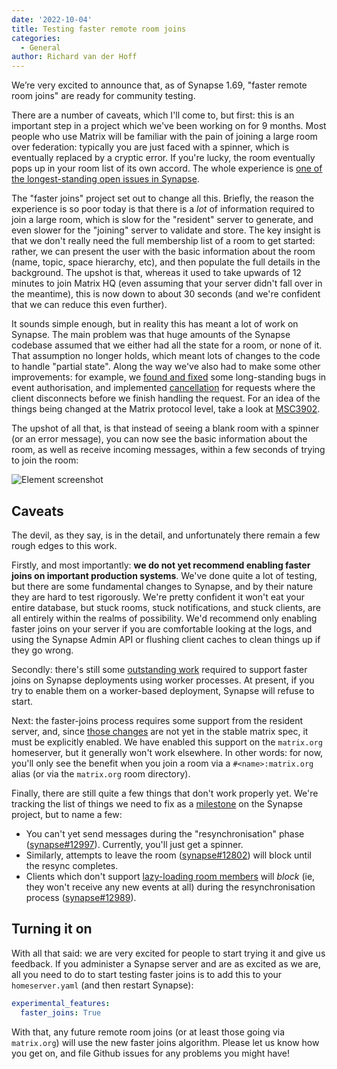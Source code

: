 ```yaml
---
date: '2022-10-04'
title: Testing faster remote room joins
categories:
  - General
author: Richard van der Hoff
---
```

We’re very excited to announce that, as of Synapse 1.69, "faster remote room joins" are ready for community testing.

There are a number of caveats, which I'll come to, but first: this is an important step in a project which we've been working on for 9 months. Most people who use Matrix will be familiar with the pain of joining a large room over federation: typically you are just faced with a spinner, which is eventually replaced by a cryptic error. If you're lucky, the room eventually pops up in your room list of its own accord. The whole experience is [one of the longest-standing open issues in Synapse](https://github.com/matrix-org/synapse/issues/1211).

The "faster joins" project set out to change all this. Briefly, the reason the experience is so poor today is that there is a *lot* of information required to join a large room, which is slow for the "resident" server to generate, and even slower for the "joining" server to validate and store. The key insight is that we don't really need the full membership list of a room to get started: rather, we can present the user with the basic information about the room (name, topic, space hierarchy, etc), and then populate the full details in the background. The upshot is that, whereas it used to take upwards of 12 minutes to join Matrix HQ (even assuming that your server didn't fall over in the meantime), this is now down to about 30 seconds (and we're confident that we can reduce this even further).

It sounds simple enough, but in reality this has meant a lot of work on Synapse. The main problem was that huge amounts of the Synapse codebase assumed that we either had all the state for a room, or none of it. That assumption no longer holds, which meant lots of changes to the code to handle "partial state". Along the way we've also had to make some other improvements: for example, we [found and fixed](https://github.com/matrix-org/synapse/security/advisories/GHSA-jhjh-776m-4765) some long-standing bugs in event authorisation, and implemented [cancellation](https://github.com/matrix-org/synapse/issues/3528) for requests where the client disconnects before we finish handling the request. For an idea of the things being changed at the Matrix protocol level, take a look at [MSC3902](https://github.com/matrix-org/matrix-spec-proposals/pull/3902).

The upshot of all that, is that instead of seeing a blank room with a spinner (or an error message), you can now see the basic information about the room, as well as receive incoming messages, within a few seconds of trying to join the room:

![Element screenshot](/blog/img/2022-10-04-joining-hq.png)

## Caveats

The devil, as they say, is in the detail, and unfortunately there remain a few rough edges to this work.

Firstly, and most importantly: **we do not yet recommend enabling faster joins on important production systems**. We've done quite a lot of testing, but there are some fundamental changes to Synapse, and by their nature they are hard to test rigorously. We're pretty confident it won't eat your entire database, but stuck rooms, stuck notifications, and stuck clients, are all entirely within the realms of possibility. We'd recommend only enabling faster joins on your server if you are comfortable looking at the logs, and using the Synapse Admin API or flushing client caches to clean things up if they go wrong.

Secondly: there's still some [outstanding work](https://github.com/matrix-org/synapse/issues/12994) required to support faster joins on Synapse deployments using worker processes. At present, if you try to enable them on a worker-based deployment, Synapse will refuse to start.

Next: the faster-joins process requires some support from the resident server, and, since [those changes](https://github.com/matrix-org/matrix-spec-proposals/pull/3706) are not yet in the stable matrix spec, it must be explicitly enabled. We have enabled this support on the `matrix.org` homeserver, but it generally won't work elsewhere. In other words: for now, you'll only see the benefit when you join a room via a `#<name>:matrix.org` alias (or via the `matrix.org` room directory).

Finally, there are still quite a few things that don't work properly yet. We're tracking the list of things we need to fix as a [milestone](https://github.com/matrix-org/synapse/milestone/10) on the Synapse project, but to name a few:

 * You can't yet send messages during the "resynchronisation" phase ([synapse#12997](https://github.com/matrix-org/synapse/issues/12997)). Currently, you'll just get a spinner.
 * Similarly, attempts to leave the room ([synapse#12802](https://github.com/matrix-org/synapse/issues/12802)) will block until the resync completes.
 * Clients which don't support [lazy-loading room members](https://spec.matrix.org/v1.4/client-server-api/#lazy-loading-room-members) will *block* (ie, they won't receive any new events at all) during the resynchronisation process ([synapse#12989](https://github.com/matrix-org/synapse/issues/12989)).

## Turning it on

With all that said: we are very excited for people to start trying it and give us feedback. If you administer a Synapse server and are as excited as we are, all you need to do to start testing faster joins is to add this to your `homeserver.yaml` (and then restart Synapse):

```yaml
experimental_features:
  faster_joins: True
```

With that, any future remote room joins (or at least those going via `matrix.org`) will use the new faster joins algorithm. Please let us know how you get on, and file Github issues for any problems you might have!

